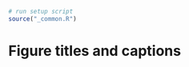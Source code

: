 ```r
# run setup script
source("_common.R")
```

# Figure titles and captions {#figure-titles-captions}

